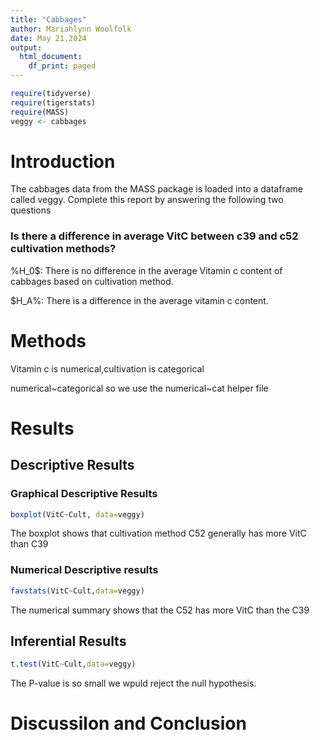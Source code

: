 ```yaml
---
title: "Cabbages"
author: Mariahlynn Woolfolk
date: May 21,2024
output:
  html_document:
    df_print: paged
---
```


```r
require(tidyverse)
require(tigerstats)
require(MASS)
veggy <- cabbages
```

# Introduction

<!--In this section you explain what you are trying to show.  Where did the data come from?  What is the research or other question you are trying to answer?!-->

 The cabbages data from the MASS package is loaded into a dataframe called veggy. Complete this report by answering the following two questions  
 
### Is there a difference in average VitC between c39 and c52 cultivation methods?  


%H_0$: There is no difference in the average Vitamin c content of cabbages based on cultivation method. 

$H_A%: There is a difference in the average vitamin c content.

# Methods
<!--Decide on your methods:  use "variable analysis" or other appropriate descriptors.  Make sure to choose at least one graphical method and at least one numerical method.!-->

Vitamin c is numerical,cultivation is categorical 

numerical~categorical so we use the numerical~cat helper file


# Results

<!--Divide this section into two sub-sections:  One for your descriptive  results and one for your inferential results.!-->

## Descriptive Results 

### Graphical Descriptive Results

<!--Graphical results here.  Make sure to show your code.  Provide appropriate labels for axes, giving units if possible, and provide a good title for the graph, too.  Use the graphical results to describe the patterns if any that exist in the data as focused toward the research question!-->

```r
boxplot(VitC~Cult, data=veggy)
```
The boxplot shows that cultivation method C52 generally has more VitC than C39

### Numerical Descriptive results

<!--Numerical results go here. Use the numerical results to describe the patterns if any that exist in the data as focused toward the research question!-->

```r
favstats(VitC~Cult,data=veggy)
```

The numerical summary shows that the C52 has more VitC than the C39

## Inferential Results

```r
t.test(VitC~Cult,data=veggy)
```

The P-value is so small we wpuld reject the null hypothesis. 

<!--State hypothesis clearly. Make sure your discussion of the inferential test covers all the aspects that the test output produces, suchas test statistic, p-value etc. Make a decision about the null hypothesis, explain the assumptions which the selected test/procedure satisfys the assumptions and is appropriate to answer the research!-->

# Discussilon and Conclusion 


<!--Discussion and conclusion here. If you found a relationship be sure to consider whether the relationship occurs because one of the varibles causes the other, or whether they perhaps are related for some other reason. Watch the chapter 6 videos from the Georgetown videos collection.!-->








